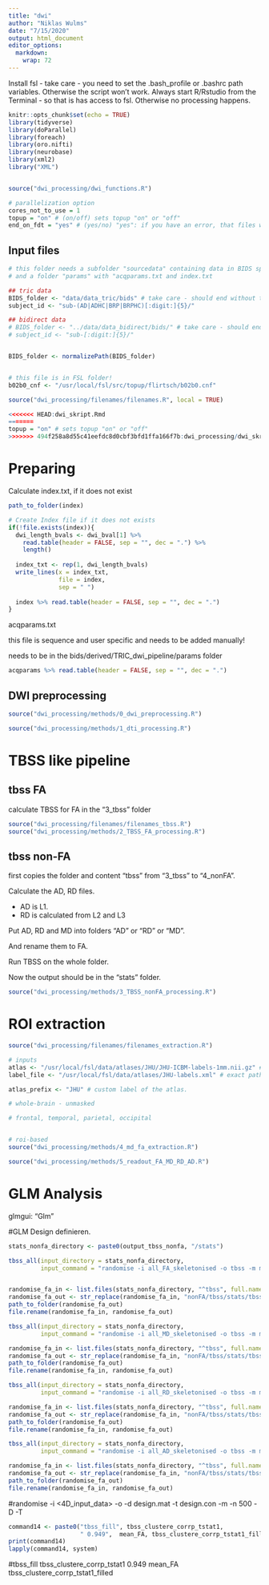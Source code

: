 ```yaml
---
title: "dwi"
author: "Niklas Wulms"
date: "7/15/2020"
output: html_document
editor_options: 
  markdown: 
    wrap: 72
---
```


Install fsl - take care - you need to set the .bash_profile or .bashrc path variables. Otherwise the script won't work.
Always start R/Rstudio from the Terminal - so that is has access to fsl. Otherwise no processing happens.

```r
knitr::opts_chunk$set(echo = TRUE)
library(tidyverse)
library(doParallel)
library(foreach)
library(oro.nifti)
library(neurobase)
library(xml2)
library("XML")


source("dwi_processing/dwi_functions.R")

# parallelization option
cores_not_to_use = 1
topup = "on" # (on/off) sets topup "on" or "off"
end_on_fdt = "yes" # (yes/no) "yes": if you have an error, that files with fdt are not found, turn this on. "no": "_FA" will be applied to the end of the filename.
```


## Input files

```r
# this folder needs a subfolder "sourcedata" containing data in BIDS specification 
# and a folder "params" with "acqparams.txt and index.txt

## tric data
BIDS_folder <- "data/data_tric/bids" # take care - should end without the last "/"
subject_id <- "sub-(AD|ADHC|BRP|BRPHC)[:digit:]{5}/"

## bidirect data
# BIDS_folder <- "../data/data_bidirect/bids/" # take care - should end without the last "/"
# subject_id <- "sub-[:digit:]{5}/"


BIDS_folder <- normalizePath(BIDS_folder)


# this file is in FSL folder!
b02b0_cnf <- "/usr/local/fsl/src/topup/flirtsch/b02b0.cnf"

source("dwi_processing/filenames/filenames.R", local = TRUE)

<<<<<<< HEAD:dwi_skript.Rmd
=======
topup = "on" # sets topup "on" or "off"
>>>>>>> 494f258a8d55c41eefdc8d0cbf3bfd1ffa166f7b:dwi_processing/dwi_skript.Rmd

```


# Preparing

Calculate index.txt, if it does not exist

```r
path_to_folder(index)

# Create Index file if it does not exists
if(!file.exists(index)){
  dwi_length_bvals <- dwi_bval[1] %>% 
    read.table(header = FALSE, sep = "", dec = ".") %>% 
    length()
  
  index_txt <- rep(1, dwi_length_bvals)
  write_lines(x = index_txt, 
              file = index, 
              sep = " ")
  
  index %>% read.table(header = FALSE, sep = "", dec = ".")
}
```

acqparams.txt

this file is sequence and user specific and needs to be added manually!

needs to be in the bids/derived/TRIC_dwi_pipeline/params folder

```r
acqparams %>% read.table(header = FALSE, sep = "", dec = ".")

```

## DWI preprocessing

```r
source("dwi_processing/methods/0_dwi_preprocessing.R")
```

```r
source("dwi_processing/methods/1_dti_processing.R")
```


# TBSS like pipeline

## tbss FA

calculate TBSS for FA in the "3_tbss" folder

```r
source("dwi_processing/filenames/filenames_tbss.R")
source("dwi_processing/methods/2_TBSS_FA_processing.R")
```


## tbss non-FA

first copies the folder and content "tbss" from "3_tbss" to "4_nonFA".

Calculate the AD, RD files.  

- AD is L1.
- RD is calculated from L2 and L3

Put AD, RD and MD into folders "AD" or "RD" or "MD".  

And rename them to FA.  

Run TBSS on the whole folder.

Now the output should be in the "stats" folder.

    
```r
source("dwi_processing/methods/3_TBSS_nonFA_processing.R")
```


    





# ROI extraction





```r
source("dwi_processing/filenames/filenames_extraction.R")
```

```r
# inputs
atlas <- "/usr/local/fsl/data/atlases/JHU/JHU-ICBM-labels-1mm.nii.gz" # exact path to atlas
label_file <- "/usr/local/fsl/data/atlases/JHU-labels.xml" # exact path to labels to atlas

atlas_prefix <- "JHU" # custom label of the atlas.
```

```r
# whole-brain - unmasked

# frontal, temporal, parietal, occipital


# roi-based
source("dwi_processing/methods/4_md_fa_extraction.R")
```


```r
source("dwi_processing/methods/5_readout_FA_MD_RD_AD.R")
```







# GLM Analysis

glmgui: "Glm"

\#GLM Design definieren.

```r
stats_nonfa_directory <- paste0(output_tbss_nonfa, "/stats")

tbss_all(input_directory = stats_nonfa_directory,
         input_command = "randomise -i all_FA_skeletonised -o tbss -m mean_FA_skeleton_mask -d design.mat -t design.con -n 500 --T2 -V")


randomise_fa_in <- list.files(stats_nonfa_directory, "^tbss", full.names = TRUE)
randomise_fa_out <- str_replace(randomise_fa_in, "nonFA/tbss/stats/tbss", "randomise/FA/tbss") 
path_to_folder(randomise_fa_out)
file.rename(randomise_fa_in, randomise_fa_out)
```

```r
tbss_all(input_directory = stats_nonfa_directory,
         input_command = "randomise -i all_MD_skeletonised -o tbss -m mean_FA_skeleton_mask -d design.mat -t design.con -n 500 --T2 -V")

randomise_fa_in <- list.files(stats_nonfa_directory, "^tbss", full.names = TRUE)
randomise_fa_out <- str_replace(randomise_fa_in, "nonFA/tbss/stats/tbss", "randomise/MD/tbss") 
path_to_folder(randomise_fa_out)
file.rename(randomise_fa_in, randomise_fa_out)
```


```r
tbss_all(input_directory = stats_nonfa_directory,
         input_command = "randomise -i all_RD_skeletonised -o tbss -m mean_FA_skeleton_mask -d design.mat -t design.con -n 500 --T2 -V")

randomise_fa_in <- list.files(stats_nonfa_directory, "^tbss", full.names = TRUE)
randomise_fa_out <- str_replace(randomise_fa_in, "nonFA/tbss/stats/tbss", "randomise/RD/tbss") 
path_to_folder(randomise_fa_out)
file.rename(randomise_fa_in, randomise_fa_out)
```

```r
tbss_all(input_directory = stats_nonfa_directory,
         input_command = "randomise -i all_AD_skeletonised -o tbss -m mean_FA_skeleton_mask -d design.mat -t design.con -n 500 --T2 -V")

randomise_fa_in <- list.files(stats_nonfa_directory, "^tbss", full.names = TRUE)
randomise_fa_out <- str_replace(randomise_fa_in, "nonFA/tbss/stats/tbss", "randomise/AD/tbss") 
path_to_folder(randomise_fa_out)
file.rename(randomise_fa_in, randomise_fa_out)
```




\#randomise -i \<4D_input_data\> -o <output_rootname> -d design.mat -t
design.con -m <mask_image> -n 500 -D -T

```r
command14 <- paste0("tbss_fill", tbss_clustere_corrp_tstat1,
                    " 0.949",  mean_FA, tbss_clustere_corrp_tstat1_filled)
print(command14)
lapply(command14, system)
```

\#tbss_fill tbss_clustere_corrp_tstat1 0.949 mean_FA
tbss_clustere_corrp_tstat1_filled
